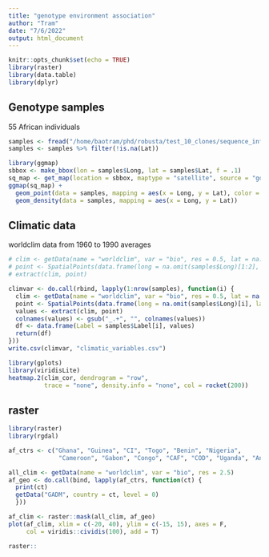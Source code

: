 ```yaml
---
title: "genotype environment association"
author: "Tram"
date: "7/6/2022"
output: html_document
---
```


```r
knitr::opts_chunk$set(echo = TRUE)
library(raster)
library(data.table)
library(dplyr)
```

## Genotype samples

55 African individuals

```r
samples <- fread("/home/baotram/phd/robusta/test_10_clones/sequence_info_final.tsv")
samples <- samples %>% filter(!is.na(Lat))
```

```r
library(ggmap)
sbbox <- make_bbox(lon = samples$Long, lat = samples$Lat, f = .1)
sq_map <- get_map(location = sbbox, maptype = "satellite", source = "google")
ggmap(sq_map) + 
  geom_point(data = samples, mapping = aes(x = Long, y = Lat), color = "red3") +
  geom_density(data = samples, mapping = aes(x = Long, y = Lat))
```

## Climatic data

worldclim data from 1960 to 1990 averages

```r
# clim <- getData(name = "worldclim", var = "bio", res = 0.5, lat = na.omit(samples$Lat)[1:2], lon = na.omit(samples$Long)[1:2])
# point <- SpatialPoints(data.frame(long = na.omit(samples$Long)[1:2], lat = na.omit(samples$Lat)[1:2]), proj4string = clim@crs)
# extract(clim, point)

climvar <- do.call(rbind, lapply(1:nrow(samples), function(i) {
  clim <- getData(name = "worldclim", var = "bio", res = 0.5, lat = na.omit(samples$Lat)[i], lon = na.omit(samples$Long)[i])
  point <- SpatialPoints(data.frame(long = na.omit(samples$Long)[i], lat = na.omit(samples$Lat)[i]), proj4string = clim@crs)
  values <- extract(clim, point)
  colnames(values) <- gsub("_.+", "", colnames(values))
  df <- data.frame(Label = samples$Label[i], values)
  return(df)
}))
write.csv(climvar, "climatic_variables.csv")
```

```r
library(gplots)
library(viridisLite)
heatmap.2(clim_cor, dendrogram = "row",
          trace = "none", density.info = "none", col = rocket(200))
```

## raster

```r
library(raster)
library(rgdal)

af_ctrs <- c("Ghana", "Guinea", "CI", "Togo", "Benin", "Nigeria", 
              "Cameroon", "Gabon", "Congo", "CAF", "COD", "Uganda", "Angola")

all_clim <- getData(name = "worldclim", var = "bio", res = 2.5)
af_geo <- do.call(bind, lapply(af_ctrs, function(ct) {
  print(ct)
  getData("GADM", country = ct, level = 0)
  }))

af_clim <- raster::mask(all_clim, af_geo)
plot(af_clim, xlim = c(-20, 40), ylim = c(-15, 15), axes = F, 
     col = viridis::cividis(100), add = T)

raster::
```
